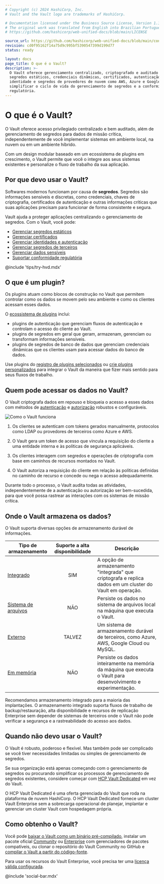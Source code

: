 ```yaml
---
# Copyright (c) 2024 HashiCorp, Inc.
# Vault and the Vault logo are trademarks of HashiCorp.

# Documentation licensed under the Business Source License, Version 1.1.
# The original work was translated from English into Brazilian Portuguese.
# https://github.com/hashicorp/web-unified-docs/blob/main/LICENSE

source_url: https://github.com/hashicorp/web-unified-docs/blob/main/content/vault/v1.20.x/content/docs/about-vault/what-is-vault.mdx
revision: cd0f95162f14a75d9c995bf5390547399d199d77
status: ready

layout: docs
page_title: O que é o Vault?
description: >-
  O Vault oferece gerenciamento centralizado, criptografado e auditado para
  segredos estáticos, credenciais dinâmicas, certificados, autenticação de
  identidade e segredos de provedores de nuvem como AWS, Azure e Google para
  simplificar o ciclo de vida do gerenciamento de segredos e a conformidade
  regulatória.
---
```


# O que é o Vault?

O Vault oferece acesso privilegiado centralizado e bem auditado, além de
gerenciamento de segredos para dados de missão crítica, independentemente de
você implementar sistemas em ambiente local, na nuvem ou em um ambiente híbrido.

Com um design modular baseado em um ecossistema de plugins em crescimento, o
Vault permite que você o integre aos seus sistemas existentes e personalize o
fluxo de trabalho da sua aplicação.

## Por que devo usar o Vault?

Softwares modernos funcionam por causa de **segredos**.
Segredos são informações sensíveis e discretas, como credenciais, chaves de
criptografia, certificados de autenticação e outras informações críticas que
suas aplicações precisam para funcionar de forma consistente e segura.

Vault ajuda a proteger aplicações centralizando o gerenciamento de segredos.
Com o Vault, você pode:

- [Gerenciar segredos estáticos](/vault/docs/about-vault/why-use-vault/static-secrets)
- [Gerenciar certificados](/vault/docs/about-vault/why-use-vault/certificates)
- [Gerenciar identidades e autenticação](/vault/docs/about-vault/why-use-vault/identities)
- [Gerenciar segredos de terceiros](/vault/docs/about-vault/why-use-vault/3rd-party-secrets)
- [Gerenciar dados sensíveis](/vault/docs/about-vault/why-use-vault/sensitive-data)
- [Suportar conformidade regulatória](/vault/docs/about-vault/why-use-vault/regulatory-compliance)

@include 'tips/try-hvd.mdx'

## O que é um plugin?

Os plugins atuam como blocos de construção no Vault que permitem controlar como
os dados se movem pelo seu ambiente e como os clientes acessam esses dados.

O [ecossistema de plugins](/vault/docs/plugins) inclui:

- plugins de autenticação que gerenciam fluxos de autenticação e controlam o
  acesso do cliente ao Vault.
- plugins de segredos em geral que geram, armazenam, gerenciam ou transformam
  informações sensíveis.
- plugins de segredos de banco de dados que gerenciam credenciais dinâmicas que
  os clientes usam para acessar dados do banco de dados.

Use plugins do [registro de plugins selecionados](/vault/integrations) ou
[crie plugins personalizados](/vault/docs/plugins/plugin-development) para
integrar o Vault da maneira que fizer mais sentido para seus fluxos de trabalho.

## Quem pode acessar os dados no Vault?

O Vault criptografa dados em repouso e bloqueia o acesso a esses dados com
métodos de [autenticação](/vault/docs/concepts/auth) e
[autorização](/vault/docs/concepts/policies) robustos e configuráveis.

![Como o Vault funciona](/img/how-vault-works.png)

1. Os clientes se autenticam com tokens gerados manualmente, protocolos como
   LDAP ou provedores de terceiros como Azure e AWS.

1. O Vault gera um token de acesso que vincula a requisição do cliente a uma
   entidade interna e às políticas de segurança aplicáveis.

1. Os clientes interagem com segredos e operações de criptografia com base em
   caminhos de recursos montados no Vault.

1. O Vault autoriza a requisição do cliente em relação às políticas definidas no
   caminho de recurso e concede ou nega o acesso adequadamente.

Durante todo o processo, o Vault audita todas as atividades, independentemente
de a autenticação ou autorização ser bem-sucedida, para que você possa rastrear
as interações com os sistemas de missão crítica.

## Onde o Vault armazena os dados?

O Vault suporta diversas opções de armazenamento durável de informações.

Tipo de armazenamento                                               | Suporte a alta disponibilidade | Descrição
--------------------------------------------------------------------|:------------------------------:|----------------------------------------------------------------------------------------------------------------
[Integrado](/vault/docs/configuration/storage/raft)                 |              SIM               | A opção de armazenamento "integrada" que criptografa e replica dados em um cluster do Vault em operação.
[Sistema de arquivos](/vault/docs/configuration/storage/filesystem) |              NÃO               | Persiste os dados no sistema de arquivos local na máquina que executa o Vault.
[Externo](/vault/docs/configuration/storage#integrated-vs-external) |             TALVEZ             | Um sistema de armazenamento durável de terceiros, como Azure, AWS, Google Cloud ou MySQL.
[Em memória](/vault/docs/configuration/storage/in-memory)           |              NÃO               | Persiste os dados inteiramente na memória da máquina que executa o Vault para desenvolvimento e experimentação.

Recomendamos armazenamento integrado para a maioria das implantações.
O armazenamento integrado suporta fluxos de trabalho de backup/restauração, alta
disponibilidade e recursos de replicação Enterprise sem depender de sistemas de
terceiros onde o Vault não pode verificar a segurança e a rastreabilidade do
acesso aos dados.

## Quando não devo usar o Vault?

O Vault é robusto, poderoso e flexível.
Mas também pode ser complicado se você tiver necessidades limitadas ou simples
de gerenciamento de segredos.

Se sua organização está apenas começando com o gerenciamento de segredos ou
procurando simplificar os processos de gerenciamento de segredos existentes,
considere começar com [HCP Vault Dedicated](/hcp/docs/vault/what-is-hcp-vault)
em vez do Vault.

O HCP Vault Dedicated é uma oferta gerenciada do Vault que roda na plataforma de
nuvem HashiCorp.
O HCP Vault Dedicated fornece um cluster Vault Enterprise sem a sobrecarga
operacional de planejar, implantar e gerenciar um cluster Vault com hospedagem
própria.

## Como obtenho o Vault?

Você pode
[baixar o Vault como um binário pré-compilado](http://releases.hashicorp.com/vault),
instalar um pacote oficial [Community](/vault/install) ou
[Enterprise](/vault/install/enterprise) com gerenciadores de pacotes
compatíveis, ou clonar o repositório do Vault Community no GitHub e
[compilar o Vault a partir do código-fonte](/vault/get-vault/build-from-code).

Para usar os recursos do Vault Enterprise, você precisa ter uma
[licença válida configurada](/vault/license).

@include 'social-bar.mdx'
